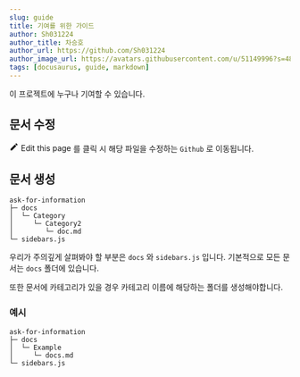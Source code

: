```yaml
---
slug: guide
title: 기여를 위한 가이드
author: Sh031224
author_title: 차승호
author_url: https://github.com/Sh031224
author_image_url: https://avatars.githubusercontent.com/u/51149996?s=48&v=4
tags: [docusaurus, guide, markdown]
---
```


이 프로젝트에 누구나 기여할 수 있습니다.

## 문서 수정

<!-- <p style={{ display: "flex", alignItems: "center" }}> -->

<span>
	<svg
		fill="currentColor"
		height="1.2em"
		width="1.2em"
		preserveAspectRatio="xMidYMid meet"
		role="img"
		viewBox="0 0 40 40"
		class="iconEdit_node_modules-@docusaurus-theme-classic-lib-next-theme-IconEdit-"
		aria-label="Edit page"
	>
		<g>
			<path d="m34.5 11.7l-3 3.1-6.3-6.3 3.1-3q0.5-0.5 1.2-0.5t1.1 0.5l3.9 3.9q0.5 0.4 0.5 1.1t-0.5 1.2z m-29.5 17.1l18.4-18.5 6.3 6.3-18.4 18.4h-6.3v-6.2z"></path>
		</g>
	</svg>
	Edit this page
</span> 를 클릭 시 해당 파일을 수정하는 <code>Github</code> 로 이동됩니다.

<!-- </p> -->

## 문서 생성

```
ask-for-information
├─ docs
│  └─ Category
│     └─ Category2
│        └─ doc.md
└─ sidebars.js
```

우리가 주의깊게 살펴봐야 할 부분은 <code>docs</code> 와 <code>sidebars.js</code> 입니다.
기본적으로 모든 문서는 <code>docs</code> 폴더에 있습니다.

또한 문서에 카테고리가 있을 경우 카테고리 이름에 해당하는 폴더를 생성해야합니다.

### 예시

```
ask-for-information
├─ docs
│  └─ Example
│     └─ docs.md
└─ sidebars.js
```
